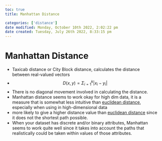 ```yaml
---
toc: true
title: Manhattan Distance

categories: ['distance']
date modified: Monday, October 10th 2022, 2:02:22 pm
date created: Tuesday, July 26th 2022, 8:33:15 pm
---
```


# Manhattan Distance
- Taxicab distance or City Block distance, calculates the distance between real-valued vectors
- $$D(x,y) = \Sigma_{i=1}^{k}|x_{i}-y_{i}|$$
- There is no diagonal movement involved in calculating the distance.
- Manhattan distance seems to work okay for high dim data, it is a measure that is somewhat less intuitive than [euclidean distance](Euclidean%20Distance.qmd), especially when using in high-dimensional data
- more likely to give a higher distance value than [euclidean distance](Euclidean%20Distance.qmd) since it does not the shortest path possible.
- When your dataset has discrete and/or binary attributes, Manhattan seems to work quite well since it takes into account the paths that realistically could be taken within values of those attributes.



